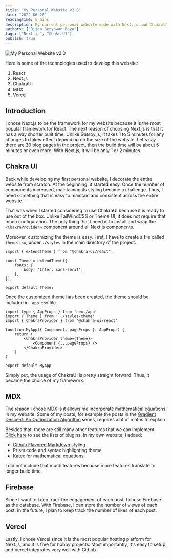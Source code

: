```yaml
---
title: "My Personal Website v2.0"
date: "2022-06-20"
readingTime: 5 mins
description: My current personal website made with Next.js and ChakraUI
authors: ["Bijon Setyawan Raya"]
tags: ["Next.js", "ChakraUI"]
publish: true
---
```


![My Personal Website v2.0](/images/portfolios/personal-website-v2/pw.png)

Here is some of the technologies used to develop this website:

1. React
2. Next.js
3. ChakraUI
4. MDX
5. Vercel

## Introduction

I chose Next.js to be the framework for my website because it is the most popular framework for React.
The next reason of choosing Next.js is that it has a way shorter built time. Unlike Gatsby.js, it takes 1 to 5 minutes for any changes to takes effect depending on the size of the website.
Let's say there are 20 blog pages in the project, then the build time will be about 5 minutes or even more.
With Next.js, it will be only 1 or 2 minutes.

## Chakra UI

Back while developing my first personal website, I decorate the entire website from scratch.
At the beginning, it started easy. Once the number of components increased, maintaining its styling became a challenge.
Thus, I need something that is easy to maintain and consistent across the entire website.

That was when I started considering to use ChakraUI because it is ready to use out of the box. Unlike TailWindCSS or Theme UI, it does not require that much configuration.
The only thing that I need is to install and wrap the `<ChakraProvider>` component around all Next.js components.

Moreover, customizing the theme is easy. First, I have to create a file called `theme.tsx`, under `./styles` in the main directory of the project.

```typescript:theme.tsx
import { extendTheme } from "@chakra-ui/react";

const Theme = extendTheme({
    fonts: {
        body: "Inter, sans-serif",
    },
});

export default Theme;
```

Once the customized theme has been created, the theme should be included in `_app.tsx` file.

```typescript:_app.tsx {3,7}
import type { AppProps } from 'next/app'
import { Theme } from '../styles/theme'
import { ChakraProvider } from '@chakra-ui/react'

function MyApp({ Component, pageProps }: AppProps) {
    return (
        <ChakraProvider theme={Theme}>
            <Component {...pageProps} />
        </ChakraProvider>
    )
}

export default MyApp
```

Simply put, the usage of ChakraUI is pretty straight forward. Thus, it became the choice of my framework.

## MDX

The reason I chose MDX is it allows me incorporate mathematical equations in my website.
Some of my posts, for example the posts in the [Gradient Descent: An Optimization Algorithm](/blog/gradient-descent) series, requires alot of maths to explain.

Besides that, there are still many other features that we can implement. 
[Click here](https://github.com/remarkjs/remark/blob/main/doc/plugins.md) to see the lists of plugins. 
In my own website, I added:

- [Github Flavored Markdown](https://github.github.com/gfm/#what-is-github-flavored-markdown-) styling
- Prism code and syntax highlighting theme
- Katex for mathematical equations

I did not include that much features because more features translate to longer build time.

## Firebase

Since I want to keep track the engagement of each post, I chose Firebase as the database.
With Firebase, I can store the number of views of each post. In the future, I plan to keep track the number of likes of each post.

## Vercel

Lastly, I chose Vercel since it is the most popular hosting platform for Next.js, and it is free for hobby projects.
Most importantly, it's easy to setup and Vercel integrates very well with Github.
